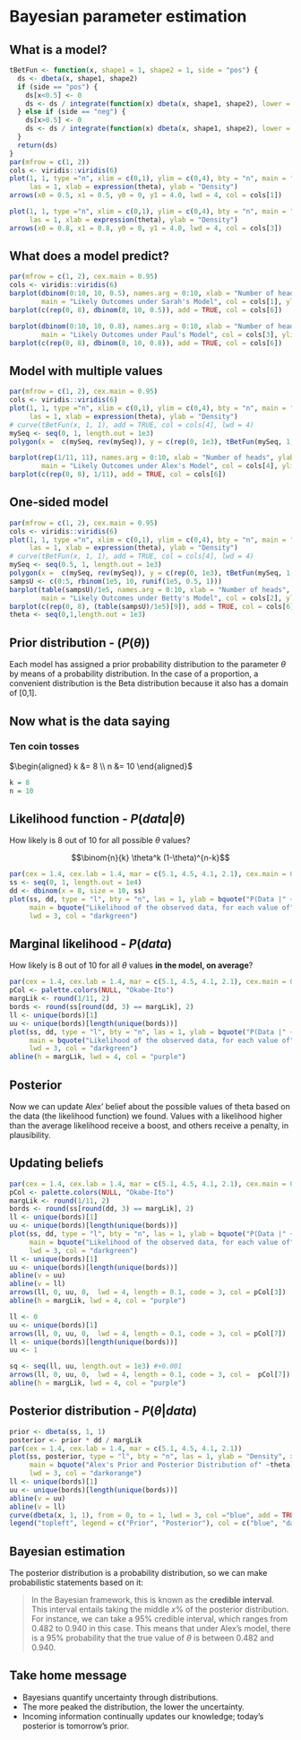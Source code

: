 # Bayesian parameter estimation {.section}

<!-- ## Updating belief -->

<!-- > Posterior $\propto$ Likelihood $\times$ Prior -->

## What is a model?

```r
tBetFun <- function(x, shape1 = 1, shape2 = 1, side = "pos") {
  ds <- dbeta(x, shape1, shape2)
  if (side == "pos") {
    ds[x<0.5] <- 0
    ds <- ds / integrate(function(x) dbeta(x, shape1, shape2), lower = 0.5, upper = 1)[[1]]
  } else if (side == "neg") {
    ds[x>0.5] <- 0
    ds <- ds / integrate(function(x) dbeta(x, shape1, shape2), lower = 0, upper = 0.5)[[1]]
  }
  return(ds)
}
par(mfrow = c(1, 2))
cols <- viridis::viridis(6)
plot(1, 1, type ="n", xlim = c(0,1), ylim = c(0,4), bty = "n", main = "Sarah's Model",
     las = 1, xlab = expression(theta), ylab = "Density")
arrows(x0 = 0.5, x1 = 0.5, y0 = 0, y1 = 4.0, lwd = 4, col = cols[1])

plot(1, 1, type ="n", xlim = c(0,1), ylim = c(0,4), bty = "n", main = "Paul's Model", 
     las = 1, xlab = expression(theta), ylab = "Density")
arrows(x0 = 0.8, x1 = 0.8, y0 = 0, y1 = 4.0, lwd = 4, col = cols[3])
```


## What does a model predict?

```r
par(mfrow = c(1, 2), cex.main = 0.95)
cols <- viridis::viridis(6)
barplot(dbinom(0:10, 10, 0.5), names.arg = 0:10, xlab = "Number of heads", ylab = "Likelihood",
        main = "Likely Outcomes under Sarah's Model", col = cols[1], ylim = c(0,0.32))
barplot(c(rep(0, 8), dbinom(8, 10, 0.5)), add = TRUE, col = cols[6])

barplot(dbinom(0:10, 10, 0.8), names.arg = 0:10, xlab = "Number of heads", ylab = "Likelihood",
        main = "Likely Outcomes under Paul's Model", col = cols[3], ylim = c(0,0.32))
barplot(c(rep(0, 8), dbinom(8, 10, 0.8)), add = TRUE, col = cols[6])
```

## Model with multiple values
```r
par(mfrow = c(1, 2), cex.main = 0.95)
cols <- viridis::viridis(6)
plot(1, 1, type ="n", xlim = c(0,1), ylim = c(0,4), bty = "n", main = "Alex's Model",
     las = 1, xlab = expression(theta), ylab = "Density")
# curve(tBetFun(x, 1, 1), add = TRUE, col = cols[4], lwd = 4)
mySeq <- seq(0, 1, length.out = 1e3)
polygon(x =  c(mySeq, rev(mySeq)), y = c(rep(0, 1e3), tBetFun(mySeq, 1, 1, side = "neutral")), col = cols[4]) 

barplot(rep(1/11, 11), names.arg = 0:10, xlab = "Number of heads", ylab = "Likelihood",
        main = "Likely Outcomes under Alex's Model", col = cols[4], ylim = c(0,0.32))
barplot(c(rep(0, 8), 1/11), add = TRUE, col = cols[6])
```

## One-sided model

```r
par(mfrow = c(1, 2), cex.main = 0.95)
cols <- viridis::viridis(6)
plot(1, 1, type ="n", xlim = c(0,1), ylim = c(0,4), bty = "n", main = "Betty's Model",
     las = 1, xlab = expression(theta), ylab = "Density")
# curve(tBetFun(x, 1, 1), add = TRUE, col = cols[4], lwd = 4)
mySeq <- seq(0.5, 1, length.out = 1e3)
polygon(x =  c(mySeq, rev(mySeq)), y = c(rep(0, 1e3), tBetFun(mySeq, 1, 1)), col = cols[2]) 
sampsU <- c(0:5, rbinom(1e5, 10, runif(1e5, 0.5, 1)))
barplot(table(sampsU)/1e5, names.arg = 0:10, xlab = "Number of heads", ylab = "Likelihood",
        main = "Likely Outcomes under Betty's Model", col = cols[2], ylim = c(0,0.32))
barplot(c(rep(0, 8), (table(sampsU)/1e5)[9]), add = TRUE, col = cols[6])
theta <- seq(0,1,length.out = 1e3)
```

## Prior distribution - ($P(\theta)$)

Each model has assigned a prior probability distribution to the parameter $\theta$ by means of a probability distribution. In the case of a proportion, a convenient distribution is the Beta distribution because it also has a domain of [0,1]. 


## Now what is the data saying

### Ten coin tosses

$\begin{aligned}
  k &= 8 \\
  n &= 10
  \end{aligned}$

```r
k = 8
n = 10
```


## Likelihood function - $P(data | \theta)$

How likely is 8 out of 10 for all possible $\theta$ values?

$$\binom{n}{k} \theta^k (1-\theta)^{n-k}$$

```r
par(cex = 1.4, cex.lab = 1.4, mar = c(5.1, 4.5, 4.1, 2.1), cex.main = 0.95)
ss <- seq(0, 1, length.out = 1e4)
dd <- dbinom(x = 8, size = 10, ss)
plot(ss, dd, type = "l", bty = "n", las = 1, ylab = bquote("P(Data |" ~ theta * ")"), xlab = bquote(theta),
     main = bquote("Likelihood of the observed data, for each value of" ~theta),
     lwd = 3, col = "darkgreen")
```

## Marginal likelihood - $P(data)$
How likely is 8 out of 10 for all $\theta$ values  **in the model, on average**?

```r
par(cex = 1.4, cex.lab = 1.4, mar = c(5.1, 4.5, 4.1, 2.1), cex.main = 0.95)
pCol <- palette.colors(NULL, "Okabe-Ito")
margLik <- round(1/11, 2)
bords <- round(ss[round(dd, 3) == margLik], 2)
ll <- unique(bords)[1]
uu <- unique(bords)[length(unique(bords))]
plot(ss, dd, type = "l", bty = "n", las = 1, ylab = bquote("P(Data |" ~ theta * ")"), xlab = bquote(theta),
     main = bquote("Likelihood of the observed data, for each value of" ~theta),
     lwd = 3, col = "darkgreen")
abline(h = margLik, lwd = 4, col = "purple")
```

<!-- ----- -->

<!-- ![](../../topics/bayes/likelihood_function.gif) -->

## Posterior

Now we can update Alex' belief about the possible values of theta based on the data (the likelihood function) we found. Values with a likelihood higher than the average likelihood receive a boost, and others receive a penalty, in plausibility.

## Updating beliefs
```r
par(cex = 1.4, cex.lab = 1.4, mar = c(5.1, 4.5, 4.1, 2.1), cex.main = 0.95)
pCol <- palette.colors(NULL, "Okabe-Ito")
margLik <- round(1/11, 2)
bords <- round(ss[round(dd, 3) == margLik], 2)
ll <- unique(bords)[1]
uu <- unique(bords)[length(unique(bords))]
plot(ss, dd, type = "l", bty = "n", las = 1, ylab = bquote("P(Data |" ~ theta * ")"), xlab = bquote(theta),
     main = bquote("Likelihood of the observed data, for each value of" ~theta),
     lwd = 3, col = "darkgreen")
ll <- unique(bords)[1]
uu <- unique(bords)[length(unique(bords))]
abline(v = uu)
abline(v = ll)
arrows(ll, 0, uu, 0,  lwd = 4, length = 0.1, code = 3, col = pCol[3])
abline(h = margLik, lwd = 4, col = "purple")

ll <- 0
uu <- unique(bords)[1]
arrows(ll, 0, uu, 0,  lwd = 4, length = 0.1, code = 3, col = pCol[7])
ll <- unique(bords)[length(unique(bords))]
uu <- 1

sq <- seq(ll, uu, length.out = 1e3) #+0.001
arrows(ll, 0, uu, 0,  lwd = 4, length = 0.1, code = 3, col =  pCol[7])
abline(h = margLik, lwd = 4, col = "purple")
```

## Posterior distribution - $P(\theta | data)$
```r
prior <- dbeta(ss, 1, 1)
posterior <- prior * dd / margLik
par(cex = 1.4, cex.lab = 1.4, mar = c(5.1, 4.5, 4.1, 2.1))
plot(ss, posterior, type = "l", bty = "n", las = 1, ylab = "Density", xlab = bquote(theta),
     main = bquote("Alex's Prior and Posterior Distribution of" ~theta),
     lwd = 3, col = "darkorange")
ll <- unique(bords)[1]
uu <- unique(bords)[length(unique(bords))]
abline(v = uu)
abline(v = ll)
curve(dbeta(x, 1, 1), from = 0, to = 1, lwd = 3, col ="blue", add = TRUE)
legend("topleft", legend = c("Prior", "Posterior"), col = c("blue", "darkorange"), lty = 1, lwd = 4, bty = "n")
```


## Bayesian estimation
The posterior distribution is a probability distribution, so we can make probabilistic statements based on it:


>In the Bayesian framework, this is known as the **credible interval**. This interval entails taking the middle $x$% of the posterior distribution. For instance, we can take a 95% credible interval, which ranges from $0.482$ to $0.940$ in this case. This means that under Alex's model, there is a 95% probability that the true value of $\theta$ is between $0.482$ and $0.940$.



## Take home message

* Bayesians quantify uncertainty through distributions.
* The more peaked the distribution, the lower the uncertainty.
* Incoming information continually updates our knowledge; today’s posterior is tomorrow’s prior.